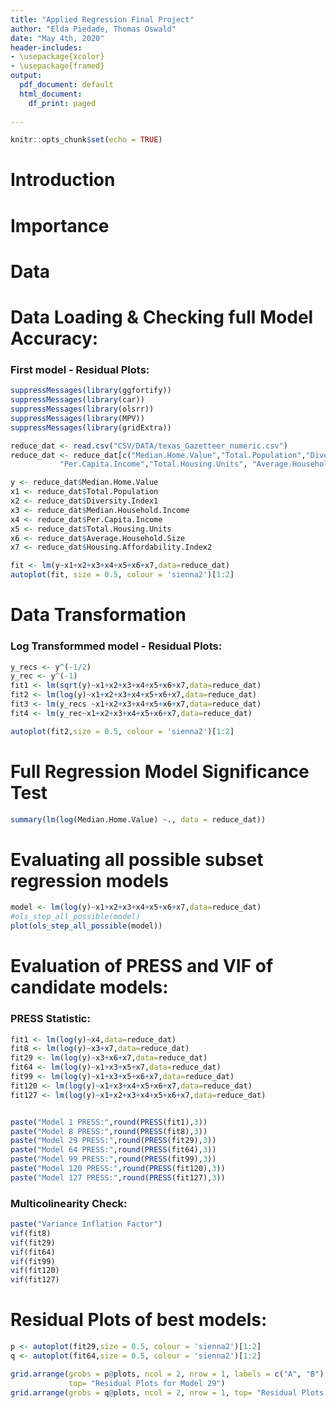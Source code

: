 ```yaml
---
title: "Applied Regression Final Project"
author: "Elda Piedade, Thomas Oswald"
date: "May 4th, 2020"
header-includes:
- \usepackage{xcolor}
- \usepackage{framed}
output: 
  pdf_document: default
  html_document:
    df_print: paged
   
---
```


```r
knitr::opts_chunk$set(echo = TRUE)
```



# Introduction


\colorlet{shadecolor}{gray!10}


\begin{shaded}


The objective of this project is to find the best linear regression model to predict the median home value for the houses in the Houston neighborhoods. Data was gathered from 96 zip codes in Houston by utilizing python web scrapping resources to collect data from the Texas Hometown Locator website (owned by HTL, Inc.).With the dataset extracted and cleaned, exploratory data analysis and statistical analysis were performed to understand the relationship between the median home value and other variables, such as diversity index, per capita income, and average household size. Based on the analysis, data was modeled with linear regression. 


\end{shaded}

# Importance

\colorlet{shadecolor}{gray!10}


\begin{shaded}

1. With a good model for prediction and analysis, individuals in Houston will be able to understand how to price their homes for sale.
2. Understanding how the demographic factors relate to median home value is valuable social knowledge.

\end{shaded}
# Data 
\colorlet{shadecolor}{gray!10}


\begin{shaded}
Response variable : Median Home Value

Predictors:

* $x_1$ -Total Population

* $x_2$ - Diversity Index

* $x_3$ - Median Household Income

* $x_4$ - Per Capita Income

* $x_5$ - Total Housing Units

* $x_6$ - Average Household Size

* $x_7$ - Housing affordability Index

\end{shaded}

\pagebreak

# Data Loading & Checking full Model Accuracy:

\colorlet{shadecolor}{gray!10}


\begin{shaded}

After loeading the data and creating a full Linear Regression (LR) model, we found that the model is not adequate. The residuals have a tunel and bowl shape; the data is heavily-tailed distribution with three possible influencial points. To address this problem we will inspect the dat and perform a few transformations.

\end{shaded}

### First model - Residual Plots:
```r
suppressMessages(library(ggfortify))
suppressMessages(library(car))
suppressMessages(library(olsrr))
suppressMessages(library(MPV))
suppressMessages(library(gridExtra))

reduce_dat <- read.csv("CSV/DATA/texas_Gazetteer_numeric.csv")
reduce_dat <- reduce_dat[c("Median.Home.Value","Total.Population","Diversity.Index1","Median.Household.Income",
           "Per.Capita.Income","Total.Housing.Units", "Average.Household.Size","Housing.Affordability.Index2")]

y <- reduce_dat$Median.Home.Value
x1 <- reduce_dat$Total.Population
x2 <- reduce_dat$Diversity.Index1
x3 <- reduce_dat$Median.Household.Income
x4 <- reduce_dat$Per.Capita.Income
x5 <- reduce_dat$Total.Housing.Units
x6 <- reduce_dat$Average.Household.Size
x7 <- reduce_dat$Housing.Affordability.Index2

fit <- lm(y~x1+x2+x3+x4+x5+x6+x7,data=reduce_dat)
autoplot(fit, size = 0.5, colour = 'sienna2')[1:2]
```


# Data Transformation

\colorlet{shadecolor}{gray!10}


\begin{shaded}

Constant variance of erros assumptions can often be solve with response variable transformations. The log transformations performed the best compared to other transformations. It has the most appropriate properties for the normality of residuals and constant variance. The residual plot for the other transformation (reciprocal, square root, reciprocal square root and inverse) did not show much improvement from the original model and were very influenced by possible influencial points.

In conclusion, our best transformation is the " log" transformation. The residual plot does not appear to have any alarming shape, and the the residuals are normally distributed, except for the problematic observations, 9, 49 and 58. Our new transformed model indicate that a linear model provides a decent fit to the data.

\end{shaded}

### Log Transformmed model - Residual Plots:

```r
y_recs <- y^(-1/2)
y_rec <- y^(-1)
fit1 <- lm(sqrt(y)~x1+x2+x3+x4+x5+x6+x7,data=reduce_dat)
fit2 <- lm(log(y)~x1+x2+x3+x4+x5+x6+x7,data=reduce_dat)
fit3 <- lm(y_recs ~x1+x2+x3+x4+x5+x6+x7,data=reduce_dat)
fit4 <- lm(y_rec~x1+x2+x3+x4+x5+x6+x7,data=reduce_dat)

autoplot(fit2,size = 0.5, colour = 'sienna2')[1:2]

```
\pagebreak

# Full Regression Model Significance Test

\colorlet{shadecolor}{gray!10}


\begin{shaded}

Our linear regression model is significant given that the p-value for the F-test is smaller than our level of significance 0.05. Looking at the regressor individually, we found that the intercept, total population, median household income, total housing units and housing affordability index are signifacnt for predicting log(median home value). In model detail the F-test is perfomed to understand if at least one regressor is not equal to zero. The conclusion is supported by the t-test performed for each regressor.
This is a first good step in our analysis and important to keep in mind.

\end{shaded}

```r
summary(lm(log(Median.Home.Value) ~., data = reduce_dat))
```

# Evaluating all possible subset regression models

\colorlet{shadecolor}{gray!10}


\begin{shaded}

In looking for the "best" model, certain criteria must be met inorder for proper variable selection of the regressor equation.  These criteria help us to be able to explain the data in the simpliest way with redundant predictors removed inorder minimize cost and to avoid multi-collinearity in our regression model. 

The criteria for our variable selection include:
1) Large $R^2$ value
2) Maximum Adjusted $R^2$ value
3) Minimum MSres
4) Minimum Mallow's $C_p$ Statistic value.


Based on the above criteria, the "best" candidate models are:

1) Model 1:  y ~ x4
2) Model 8:	 y ~ x3 + x7
3) Model 29: y ~ x3 + x6 + x7
4) Model 64: y ~ x1 + x3 + x5 + x7
5) Model 99: y ~ x1 + x3 + x5 + x6 + x7
6) Model 120:y ~ x1 + x3 + x4 + x5 + x6 + x7
7) Model 127:y ~.


Once we identified the "best"" candidate models, we compare its predicted residual error sum of squares (PRESS) statistic with other candidate models and selected the model with the smallest value. We also compare candidate models by performing a variance inflation factor (VIF) in order to quantify the severity of multicollinearity in the model.

\end{shaded}

```r

model <- lm(log(y)~x1+x2+x3+x4+x5+x6+x7,data=reduce_dat)
#ols_step_all_possible(model)
plot(ols_step_all_possible(model))
```

# Evaluation of PRESS and VIF of candidate models:

\colorlet{shadecolor}{gray!10}

\begin{shaded}

* The model with the lowest PRESS value is Model 64 however there is evidence of multicolliniearity.

* The model with the second lowest PRESS value is Model 29  and the same model doesnt show any evidence of multicolinearity in the variance inflation factor test of each regressor.

\end{shaded}

### PRESS Statistic:

```r
fit1 <- lm(log(y)~x4,data=reduce_dat)
fit8 <- lm(log(y)~x3+x7,data=reduce_dat)
fit29 <- lm(log(y)~x3+x6+x7,data=reduce_dat)
fit64 <- lm(log(y)~x1+x3+x5+x7,data=reduce_dat)
fit99 <- lm(log(y)~x1+x3+x5+x6+x7,data=reduce_dat)
fit120 <- lm(log(y)~x1+x3+x4+x5+x6+x7,data=reduce_dat)
fit127 <- lm(log(y)~x1+x2+x3+x4+x5+x6+x7,data=reduce_dat)


paste("Model 1 PRESS:",round(PRESS(fit1),3))
paste("Model 8 PRESS:",round(PRESS(fit8),3))
paste("Model 29 PRESS:",round(PRESS(fit29),3))
paste("Model 64 PRESS:",round(PRESS(fit64),3))
paste("Model 99 PRESS:",round(PRESS(fit99),3))
paste("Model 120 PRESS:",round(PRESS(fit120),3))
paste("Model 127 PRESS:",round(PRESS(fit127),3))

```

### Multicolinearity Check:

```r
paste("Variance Inflation Factor")
vif(fit8)
vif(fit29)
vif(fit64)
vif(fit99)
vif(fit120)
vif(fit127)
```

# Residual Plots of best models:

```r
p <- autoplot(fit29,size = 0.5, colour = 'sienna2')[1:2]
q <- autoplot(fit64,size = 0.5, colour = 'sienna2')[1:2]

grid.arrange(grobs = p@plots, ncol = 2, nrow = 1, labels = c("A", "B"),
             top= "Residual Plots for Model 29")
grid.arrange(grobs = q@plots, ncol = 2, nrow = 1, top= "Residual Plots for Model 64")
```
